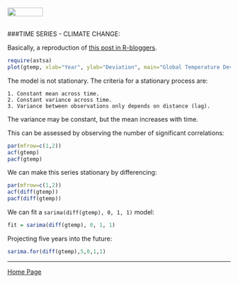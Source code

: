<br>
<a href="http://rinterested.github.io/statistics/index.html">
<img HEIGHT="20" WIDTH="80" src="https://cloud.githubusercontent.com/assets/9312897/10556783/a27a26fa-745c-11e5-9b1a-2d5bd737387a.PNG"></a>
<br><br>

###TIME SERIES - CLIMATE CHANGE:
<br>

Basically, a reproduction of [this post in R-bloggers](http://www.r-bloggers.com/time-series-analysis-building-a-model-on-non-stationary-time-series/).

```r
require(astsa)
plot(gtemp, xlab="Year", ylab="Deviation", main="Global Temperature Deviations, 1880-2009", col="cyan3")
```

The model is not stationary. The criteria for a stationary process are:

    1. Constant mean across time.
    2. Constant variance across time.
    3. Variance between observations only depends on distance (lag).
    
The variance may be constant, but the mean increases with time.

This can be assessed by observing the number of significant correlations:

```r
par(mfrow=c(1,2))
acf(gtemp)
pacf(gtemp)
```

We can make this series stationary by differencing:

```r
par(mfrow=c(1,2))
acf(diff(gtemp))
pacf(diff(gtemp))
```

We can fit a `sarima(diff(gtemp), 0, 1, 1)` model:

```r
fit = sarima(diff(gtemp), 0, 1, 1)
```

Projecting five years into the future:


```r
sarima.for(diff(gtemp),5,0,1,1)
```


---

<a href="http://rinterested.github.io/statistics/index.html">Home Page</a>
